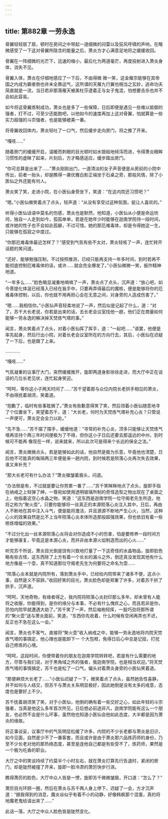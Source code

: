 ```yaml
---
---
---
```

title: 第882章 一劳永逸
---



骨翼轻轻扇了扇，顿时在房间之中带起一道细微的闷雷以及狂风呼啸的声响，在略微感受了一下这对骨翼所隐含的能量之后，萧炎方才心满意足地将之缓缓收回。

骨翼在一阵细微的光芒下，迅速的缩小，最后化为两道毫芒，再度投射进入萧炎身体，消失不见。

骨翼入体，萧炎在仔细地感应了一下后，不由得微 微一笑，这金雁宗能够在其帝国之内成为霸者倒也并未全靠运气，这所谓的天雁九行翼也相当之玄妙，逃命功夫简直就是一流，当日若非那落雁天被美杜莎逮着正与女子鬼混，怕想要击杀也并不会如此容易。

如今将这骨翼炼制成功，萧炎也是多了一些保障，日后即便是遇见一些难以抵御的强者，打不过，可至少还能跑吧，以他如今的速度再加上这对骨翼，怕就算是一些实力超强的斗宗强者，也是能够媲美一番。

将骨翼收回体内，萧炎轻吐了一口气，然后缓步走向房门，将之推了开来。

“嘎吱……”

随着房门的缓缓开启，温暖而刺眼的目光顿时如水银般地倾泻而进，令得萧炎眼眸习惯性的虚眯了起来，片刻后，方才略感适应，缓步踏出房门。

“你可总算是出来了……”萧炎刚刚出门，一道清淡的女子声音便是从房前的小院中传出，前者一抬头，却是瞧得一袭优雅白影正端坐于石桌之旁，那般风情，除了小医仙之外还能有何人。

萧炎笑了笑，走进小院，在小医仙身旁坐下，笑道：“在这内院还习惯吧？”

“嗯。”小医仙微笑着点了点头，轻声道：“从没有享受过这种氛围，挺让人喜欢的。”

听得小医仙话语中莫名的伤感，萧炎也是默然，他知道，小医仙从小便是命运坎坷，独自一人走到如今，孤孤单单，若是在她年少时能够在迦南学院待一段时间，或许她的性子也不会如此孤僻，不过可惜，她的那厄难毒体，却是令得她这一生，只能够在孤寂之中度过。

“你那厄难毒体最近怎样了？”感受到气氛有些不太对，萧炎轻咳了一声，连忙转开话题的笑问道。

“还好，能够勉强压制，不过按照推测，已经只能再支持一年多时间，到时若再不能彻底控制厄难毒体的话，或许……就会完全爆发了。”小医仙微微一笑，振作精神地道。

“一年多么……”脸色略显凝重地喃喃了一声，萧炎点了点头，沉声道：“放心吧，如今菩提化体涎已经落入已经在我手中，只要再弄得最后的魔核，便是能够将你的厄难毒体控制，以后，你也就不用再担心会在无意之间，对身旁的人造成伤害了。”

“嗯……我相信你。”小医仙声音轻柔地说了一声，然后似是记起了什么，道：“对了，苏千大长老说，你若是出来的话，去长老会议室找他一趟，他们正在商量如何能够一劳永逸的解决掉天焚炼气塔的事。”

闻言，萧炎笑着点了点头，对着小医仙挥了挥手，道：“一起吧……”语罢，他便是率先起身，然后行出小院，对着长老会议室所在的方向行去，其后，小医仙在迟疑了一下后，也是跟了上来。

…………

“嘎吱……”

气氛凝重的议事厅大门，突然缓缓推开，旋即两道身影徐徐走进，而大厅中正在谈话的几位长老见状，连忙起身笑迎。

“呵呵，等你这小子两天时间了……”苏千望着那与众位内院长老拱手相见的萧炎，不由得抚着胡须，笑着道。

“抱歉了，临时有些事耽搁了。”萧炎有些歉意得笑了笑，然后领着小医仙随意地寻了个位置坐下，笑望着苏千，道：“大长老，何时为天焚炼气塔补充心炎？只管说一声便可，萧炎定会全力以赴。”

“先不急……”苏千摆了摆手，缓缓地道：“寻常的补充心炎，顶多只能够让天焚炼气塔再坚持个两三年时间便极为了不得，但你这小子日后还要去那遥远的中州，到时候可不能再 像现在一样，说来就来，所以此次可是得来个长远的保全之法。”

闻言，萧炎微微点头，若是能够如此的话，他自然是极为乐意，毕竟他也清楚，日后他不可能真的每隔两三年便是来一趟内院，到时候若是陨落心炎再次失去效果，谁又来补充？

“那大长老可有什么办法？”萧炎徽皱着眉头，问道。

“办法倒是有，不过就是要让你劳累一番了……”苏千笑眯眯地点了点头，旋即手指在纳戒之上轻弹了绅，一尊宛如使用透明玻璃所制的奇怪造型之物出现在了桌面之上，他指着这空心水晶之物，笑道：“这东西是迦南学院一位守阁老先生所造，他将之称为“聚火壶”，只要你能够将一丝真正的本源陨落心炎注入其中，日后，再由人不断地在其中注入斗气，便是能将激活，并且源源不断地产生心火，当然，这种心火的效果自然是比不上当年陨落心炎本体所造那般超强效果，但也依旧有着一些修炼增幅的效果。”

“不过分化出一丝本源陨落心炎将会对你造成不小的伤害，怕是要修养一段时间方才能够康复，毕竟这是本源心炎，而并非由本源火焰制造而出的心火……”

听完苏千所说，萧炎目光倒是饶有兴致地打量了一下这奇怪的水晶物品，旋即脸色略有些古怪，这东西除了上方有着一个长长的漏斗之外，倒还真没发现其他有什么地方像是一个壶，真不知道那位守阁老先生为何要将之命名为壶……

“陨落心炎本就是内院所有，落到萧炎手中，已经给内院带来了诸多不便，这点小事，自然是义不容辞。”收回好笑的目光，萧炎脸色却是郑重了许多，对着苏千拱了拱手，沉声道。

“呵呵，天地奇物，有缘者得之，我内院将陨落心炎封印那么多年，却未曾有人能将之收服，你能得到，是你的缘分与本事，不必有什么愧疚之心，而且若非是你，恐怕内院早就遭遇大劫了。”苏千笑了一声，然后袖袍轻挥，一股巧劲将那所谓的“聚火壶”送与萧炎面前，笑道，“东西你先收着，什么时候有空闲再弄也不迟，反正也不急在这么一会。”

闻言，萧炎也不客气，直接将“聚火壶”收入纳戒之中，能够一劳永逸地将内院天焚炼气塔的事搞定，他心理也是能卸下一 个大包袱，免得日后心中总是记挂，打扰自己修炼的心境。

“呵呵，这段时间，你便带着你的朋友在迦南学院转转吧，若是有什么需要的地方，尽管与我们说，对于黑角域之外的强者，我迦南学院，也是相当欢迎。”将天焚炼气塔的事情搞定，苏千也是松了一口气，偏头对着萧炎身旁的小医仙笑着道。

“那便麻烦大长老了……”小医仙迟疑了一下，微笑着点了点头，虽然她告性喜静，并不如何与人结交，但苏千与萧炎关系明显极好，因此她倒是没有太多的戒意，态度也是要好上不少。

苏千抚着胡须笑了笑，对于小医仙，他倒的确有着一些交好之心，如此年轻的斗宗强者，当真是他这么多年首次所见，日后想必前途非凡，迦南学院能有这么一个朋友，也必然不会是什么坏事，虽然他也知道小医仙会他如此态度，大半都是因为萧炎的缘故。

将正事谈妥，议事厅中的气氛明显松缓了许多，内院的不少长老都与萧炎是旧识，如今见面，自然是少不了一番客套，而且或许是由于萧炎那六品炼药师的身份，乃至不少长老对他的那热络态度，甚至是连他自己都是有些受不了，炼药师，果然是一个极为吃香的职业。

大厅之中的笑谈持续了约莫半个小时左右，就在萧炎打算先行告退时，紧闭的房门，却是陡然被撞了开来，旋即一脸冷肃的萧厉快步行进。

瞧得萧厉的脸色，大厅中众人皆是一愣，旋即苏千微微皱眉，开口道：“怎么了？”

萧厉目光环顾一圈，然后在萧炎与苏千两人身上停下，迟疑了一会，方才沉声道：“据我得到的消息，魔炎谷似乎有着不小的动静，好像韩枫那个混蛋，真的将地魔老鬼给请出来了……”

此话一落，大厅之中众人脸色皆是陡然变化。